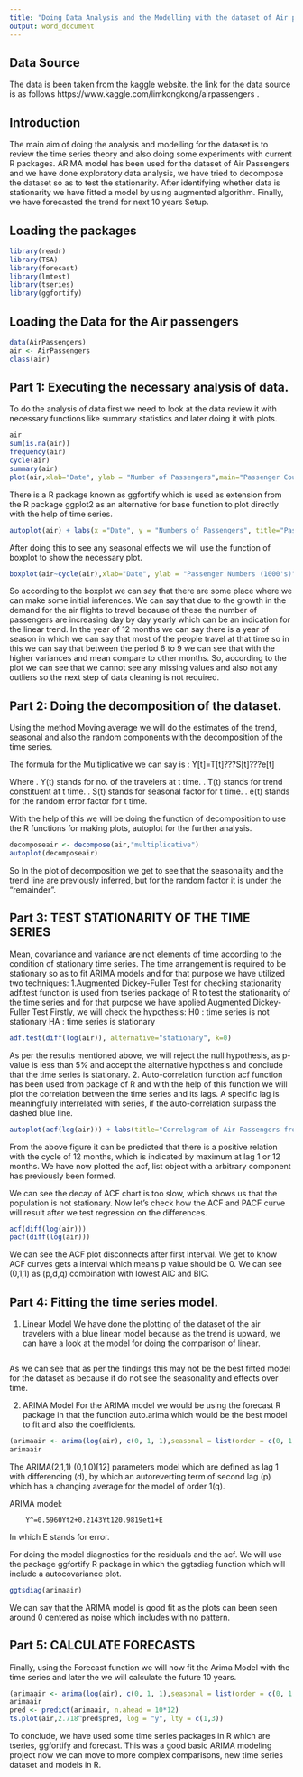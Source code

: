---
title: "Doing Data Analysis and the Modelling with the dataset of Air passengers"
output: word_document
---

## Data Source
The data is been taken from the kaggle website. the link for the data source is as follows https://www.kaggle.com/limkongkong/airpassengers .

## Introduction
The main aim of doing the analysis and modelling for the dataset is to review the time series theory and also doing some experiments with current R packages.
ARIMA model has been used for the dataset of Air Passengers and we have done exploratory data analysis, we have tried to decompose the dataset so as to test the stationarity. After identifying whether data is stationarity we have fitted a model by using augmented algorithm. Finally, we have forecasted the trend for next 10 years Setup.

## Loading the packages

```{r setup, include=FALSE}
library(readr)
library(TSA)
library(forecast)
library(lmtest)
library(tseries)
library(ggfortify)
```

## Loading the Data for the Air passengers

```{r cars}
data(AirPassengers)
air <- AirPassengers
class(air)
```

## Part 1: Executing the necessary analysis of data.

To do the analysis of data first we need to look at the data review it with necessary functions like summary statistics and later doing it with plots.

```{r}
air
sum(is.na(air))
frequency(air)
cycle(air)
summary(air)
plot(air,xlab="Date", ylab = "Number of Passengers",main="Passenger Count from the year 1949 till 1961")
```

There is a R package known as ggfortify which is used as extension from the R package ggplot2 as an alternative for base function to plot directly with the help of time series.

```{r pressure, echo=FALSE}
autoplot(air) + labs(x ="Date", y = "Numbers of Passengers", title="Passenger Count from the year 1949 till 1961")
```

After doing this to see any seasonal effects we will use the function of boxplot to show the necessary plot.

```{r}
boxplot(air~cycle(air),xlab="Date", ylab = "Passenger Numbers (1000's)" ,main ="Monthly Passenger Count from the year 1949 till 1961")
```

So according to the boxplot we can say that there are some place where we can make some initial inferences.
We can say that due to the growth in the demand for the air flights to travel because of these the number of passengers are increasing day by day yearly which can be an indication for the linear trend.
In the year of 12 months we can say there is a year of season in which we can say that most of the people travel at that time so in this we can say that between the period 6 to 9 we can see that with the higher variances and mean compare to other months. So, according to the plot we can see that we cannot see any missing values and also not any outliers so the next step of data cleaning is not required.

## Part 2: Doing the decomposition of the dataset.

Using the method Moving average we will do the estimates of the trend, seasonal and also the random components with the decomposition of the time series.

The formula for the Multiplicative we can say is :
Y[t]=T[t]???S[t]???e[t]

Where 
.	Y(t) stands for no. of the travelers at t time.
.	T(t) stands for trend constituent at t time.
.	S(t) stands for seasonal factor for t time.
.	e(t) stands for the random error factor for t time.

With the help of this we will be doing the function of decomposition to use the R functions for making plots, autoplot for the further analysis. 

```{r}
decomposeair <- decompose(air,"multiplicative")
autoplot(decomposeair)
```

So In the plot of decomposition we get to see that the seasonality and the trend line are previously inferred, but for the random factor it is under the "remainder". 

## Part 3: TEST STATIONARITY OF THE TIME SERIES

Mean, covariance and variance are not elements of time according to the condition of stationary time series. The time arrangement is required to be stationary so as to fit ARIMA models and for that purpose we have utilized two techniques:
     1.Augmented Dickey-Fuller Test for checking stationarity adf.test function is used from tseries package of R to test the stationarity of the time series and for that purpose we have applied Augmented Dickey-Fuller Test Firstly, we will check the hypothesis:
H0 : time series is not stationary
HA : time series is stationary

```{r}
adf.test(diff(log(air)), alternative="stationary", k=0)
```

As per the results mentioned above, we will reject the null hypothesis, as p-value is less than 5% and accept the alternative hypothesis and conclude that the time series is stationary.
     2. Auto-correlation function acf function has been used from package of R and with the help of this function we will plot the correlation between the time series and its lags. A specific lag is meaningfully interrelated with series, if the auto-correlation surpass the dashed blue line.
     
```{r}
autoplot(acf(log(air))) + labs(title="Correlogram of Air Passengers from 1949 to 1961") 
```

From the above figure it can be predicted that there is a positive relation with the cycle of 12 months, which is indicated by maximum at lag 1 or 12 months.
We have now plotted the acf, list object with a arbitrary component has previously been formed.

We can see the decay of ACF chart is too slow, which shows us that the population is not stationary.
Now let's check how the ACF and PACF curve will result after we test regression on the differences.

```{r}
acf(diff(log(air)))
pacf(diff(log(air)))
```

We can see the ACF plot disconnects after first interval. We get to know ACF curves gets a interval which means p value should be 0. We can see (0,1,1) as (p,d,q) combination  with lowest AIC and BIC.

## Part 4:  Fitting the time series model.

1.	Linear Model
We have done the plotting of the dataset of the air travelers with a blue linear model because as the trend is upward, we can have a look at the model for doing the comparison of linear.

```{r}

```

As we can see that as per the findings this may not be the best fitted model for the dataset as because it do not see the seasonality and effects over time.

2.	ARIMA Model 
For the ARIMA model we would be using the forecast R package in that the function auto.arima which would be the best model to fit and also the coefficients. 

```{r}
(arimaair <- arima(log(air), c(0, 1, 1),seasonal = list(order = c(0, 1, 1), period = 12)))
arimaair
```

The ARIMA(2,1,1) (0,1,0)[12] parameters model which are defined as lag 1 with differencing (d), by which an autoreverting term of second lag (p) which has a changing average for the model of order 1(q). 

ARIMA model:
     
        Y^=0.5960Yt2+0.2143Yt120.9819et1+E


In which
E stands for error.

For doing the model diagnostics for the residuals and the acf. We will use the package ggfortify R package in which the ggtsdiag function which will include a autocovariance plot. 

```{r}
ggtsdiag(arimaair)
```

We can say that the ARIMA model is good fit as the plots can been seen around 0 centered as noise which includes with no pattern. 



## Part 5: CALCULATE FORECASTS

Finally, using the Forecast function we will now fit the Arima Model with the time series and later the we will calculate the future 10 years.

```{r}
(arimaair <- arima(log(air), c(0, 1, 1),seasonal = list(order = c(0, 1, 1), period = 12)))
arimaair
pred <- predict(arimaair, n.ahead = 10*12)
ts.plot(air,2.718^pred$pred, log = "y", lty = c(1,3))

```

To conclude, we have used some time series packages in R which are tseries, ggfortify and forecast. This was a good basic ARIMA modeling project now we can move to more complex comparisons, new time series dataset and models in R.






